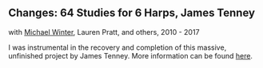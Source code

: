 <Cover src="image_8c276b82-952c-4fc2-972a-1e0baac98fa8_900x.webp" />

## Changes: 64 Studies for 6 Harps, James Tenney
with [Michael Winter](https://unboundedpress.org/), Lauren Pratt, and others, 2010 - 2017

<Bandcamp album="2020010327" />

I was instrumental in the recovery and completion of this massive, unfinished project by James Tenney. More information can be found [here](https://www.newworldrecords.org/products/james-tenney-changes-64-studies-for-6-harps).
